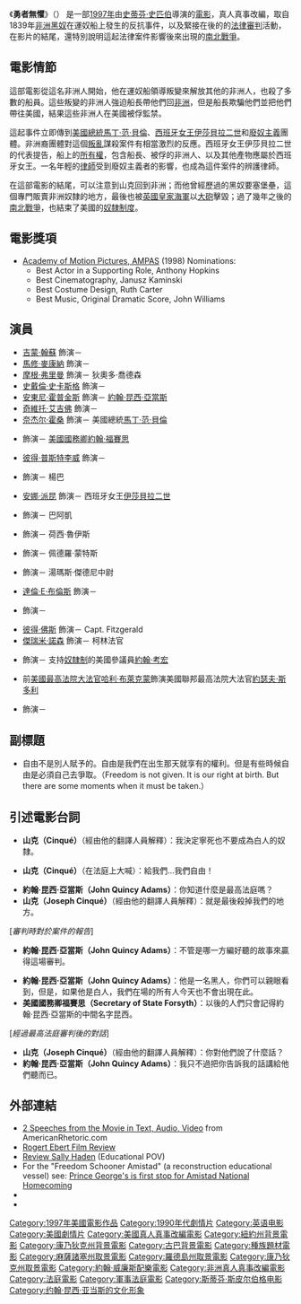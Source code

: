 {{about|1997年美國電影||勇者無懼}}
{{noteTA
|T=zh-tw:勇者無懼 (1997年電影); zh-hk:斷鎖怒潮; zh-cn:断锁怒潮;
|G1=Show
|1=zh-tw:勇者無懼; zh-hk:斷鎖怒潮; zh-cn:断锁怒潮;}}
{{Infobox Film
  | name = 勇者無懼
| tw_name = 勇者無懼
| hk_name = 斷鎖怒潮
  | image = 
  | caption = 勇者無懼 DVD 封面
  | director = [[史蒂芬·史匹伯|史蒂芬·史匹伯]]
  | producer = {{link-en|黛比·艾倫|
Debbie Allen}}<br />[[史蒂芬·史匹伯|史蒂芬·史匹伯]]<br />{{link-en|柯林·威爾森|
Colin Wilson (film producer)}}
  | writer = {{link-en|大衛·弗蘭佐尼|
David Franzoni}}
  | starring = [[馬修·麥康納|馬修·麥康納]]<br />[[摩根·費里曼|摩根·費里曼]]<br />[[安東尼·霍普金斯|安東尼·霍普金斯]]<br />[[史戴倫·史柯斯嘉|史戴倫·史柯斯嘉]] <br />[[杰曼·翰苏|杰曼·翰苏]]<br />[[哈利·布萊克蒙|哈利·布萊克蒙大法官]]
  | music = [[約翰·威廉斯_(作曲家)|約翰·威廉斯]]
  | cinematography = [[亞努斯·卡明斯基|亞努斯·卡明斯基]]
  | editing = {{link-en|麥可·卡恩|
Michael Kahn}}
  | distributor = [[夢工廠|夢工廠]]
  | released = 1997年12月10日
  | runtime = 152 分鐘
  | language = [[英語|英語]]<br />[[门德语|门德语]]<br />[[西班牙語|西班牙語]]
  | budget = 四千萬[[美元|美元]]
  | amg_id = 1:158798
  | imdb_id = 0118607
}}

《'''勇者無懼'''》（{{lang-en|''Amistad''}}） 是一部[[1997年電影|1997年]]由[[史蒂芬·史匹伯|史蒂芬·史匹伯]]導演的[[電影|電影]]，真人真事改編，取自1839年[[非洲|非洲]][[黑奴|黑奴]]在運奴船{{link-en|友誼號|
La Amistad (barco)}}上發生的反抗事件，以及緊接在後的{{link-en|美國訴友誼號案|
United States v.Amistad}}的[[法律|法律]][[審判|審判]]活動，在影片的結尾，還特別說明這起法律案件影響後來出現的[[南北戰爭|南北戰爭]]。

==電影情節==
這部電影從{{link-en|約瑟夫·山克|
Joseph Cinqué}}這名非洲人開始，他在運奴船{{link-en|友誼號|
La Amistad (barco)}}領導叛變來解放其他的非洲人，也殺了多數的船員。這些叛變的非洲人強迫船長帶他們回[[非洲|非洲]]，但是船長欺騙他們並把他們帶往美國，結果這些非洲人在美國被俘監禁。

這起事件立即傳到[[美國總統|美國總統]][[馬丁·范·貝倫|馬丁·范·貝倫]]、[[西班牙君主列表|西班牙女王]][[伊莎贝拉二世_(西班牙)|伊莎貝拉二世]]和[[廢奴主義|廢奴主義]]團體。非洲裔團體對這個[[叛亂|叛亂]]謀殺案件有相當激烈的反應。西班牙女王伊莎貝拉二世的代表提告，船上的[[所有權|所有權]]，包含船長、被俘的非洲人、以及其他產物應屬於西班牙女王。一名年輕的[[律師|律師]]{{link-en|羅傑·謝爾曼·包德溫|
Roger Sherman Baldwin}}受到廢奴主義者的影響，也成為這件案件的辨護律師。

在這部電影的結尾，可以注意到山克回到非洲；而他曾經歷過的黑奴要塞堡壘，這個專門販賣非洲奴隸的地方，最後也被[[英國皇家海軍|英國皇家海軍]]以[[大砲|大砲]]擊毀；過了幾年之後的[[南北戰爭|南北戰爭]]，也結束了美國的[[奴隸制度|奴隸制度]]。

==電影獎項==
*[[奥斯卡金像奖|Academy of Motion Pictures, AMPAS]] (1998) Nominations: 
**Best Actor in a Supporting Role, Anthony Hopkins
**Best Cinematography, Janusz Kaminski
**Best Costume Design, Ruth Carter
**Best Music, Original Dramatic Score, John Williams

==演員==
* [[吉蒙·翰蘇|吉蒙·翰蘇]] 飾演－ {{link-en|約瑟夫·山克|
Joseph Cinqué}}
* [[馬修·麥康納|馬修·麥康納]] 飾演－ {{link-en|羅傑·S·包德溫|
Roger S. Baldwin}}
* [[摩根·弗里曼|摩根·弗里曼]] 飾演－ 狄奧多·喬德森
* [[史戴倫·史卡斯格|史戴倫·史卡斯格]] 飾演－ {{link-en|路易斯·塔潘|
Lewis Tappan}}
* [[安東尼·霍普金斯|安東尼·霍普金斯]] 飾演－ [[約翰·昆西·亞當斯|約翰·昆西·亞當斯]]
* [[奇維托·艾吉佛|奇維托·艾吉佛]] 飾演－ {{link-en|詹姆斯·科維|
James Benjamin Covey}}
* [[奈杰尔·霍桑|奈杰尔·霍桑]] 飾演－ 美國總統[[馬丁·范·貝倫|馬丁·范·貝倫]]
* {{link-en|大衛·皮爾|
David Paymer}} 飾演－ [[美國國務卿|美國國務卿]][[约翰·福赛思_(政治人物)|約翰·福賽思]]
* [[彼得·普斯特李威|彼得·普斯特李威]] 飾演－ {{link-en|威廉·S·霍拉比德|
William S. Holabird}}
* {{link-en|拉薩克·阿都提|
Razaaq Adoti}} 飾演－ 楊巴
* [[安娜·派昆|安娜·派昆]] 飾演－ 西班牙女王[[伊莎贝拉二世_(西班牙)|伊莎貝拉二世]]
* {{link-en|德里克·阿紹|
Derrick Ashong}} 飾演－ 巴阿凱
* {{link-en|吉諾・西瓦|
Geno Silva}} 飾演－ 荷西·魯伊斯
* {{link-en|約翰·奧爾蒂斯|
John Ortiz}} 飾演－ 佩德羅·蒙特斯
* {{link-en|雷夫·布朗|
Ralph Brown}} 飾演－  湯瑪斯·傑德尼中尉
* [[達倫·E·布倫斯|達倫·E·布倫斯]] 飾演－ {{link-en|米德中尉|
Richard Worsam Meade II}}
* {{link-en|艾倫·瑞奇|
Allan Rich}} 飾演－ {{link-en|裘迪森法官|
Andrew T. Judson}}
* [[彼得·佛斯|彼得·佛斯]] 飾演－ Capt. Fitzgerald
* [[傑瑞米·諾森|傑瑞米·諾森]] 飾演－ 柯林法官
* {{link-en|亞歷斯·霍華德|
Arliss Howard}} 飾演－ 支持[[奴隸制|奴隸制]]的美國參議員[[約翰·考宏|約翰·考宏]]
* 前[[美國最高法院|美國最高法院]][[美國最高法院大法官|大法官]][[哈利·布萊克蒙|哈利·布萊克蒙]]飾演美國聯邦最高法院大法官[[約瑟夫·斯多利|約瑟夫·斯多利]]
* {{link-en|奥斯丁·彭德爾頓|
Austin Pendleton}} 飾演－ {{link-en|老約西亞·威拉德·吉布斯|Josiah Willard Gibbs, Sr.
}}

==副標題==
*自由不是別人賦予的。自由是我們在出生那天就享有的權利。但是有些時候自由是必須自己去爭取。（Freedom is not given. It is our right at birth. But there are some moments when it must be taken.）

==引述電影台詞==
*'''山克（Cinqué）'''（經由他的翻譯人員解釋）：我決定寧死也不要成為白人的奴隸。
 
*'''山克（Cinqué）'''（在法庭上大喊）：給我們…我們自由！
 
*'''約翰·昆西·亞當斯（John Quincy Adams）'''：你知道什麼是最高法庭嗎？
*'''山克（Joseph Cinqué）'''（經由他的翻譯人員解釋）：就是最後殺掉我們的地方。
 
[''審判時對於案件的報告'']
*'''約翰·昆西·亞當斯（John Quincy Adams）'''：不管是哪一方編好聽的故事來贏得這場審判。
 
*'''約翰·昆西·亞當斯（John Quincy Adams）'''：他是一名黑人，你們可以親眼看到，但是，如果他是白人，我們在場的所有人今天也不會出現在此。
*'''美國國務卿福賽思（Secretary of State Forsyth）'''：以後的人們只會記得約翰·昆西·亞當斯的中間名字昆西。
 
[''經過最高法庭審判後的對話'']
*'''山克（Joseph Cinqué）'''（經由他的翻譯人員解釋）：你對他們說了什麼話？
*'''約翰·昆西·亞當斯（John Quincy Adams）'''：我只不過把你告訴我的話講給他們聽而已。

==外部連結==
* [http://www.americanrhetoric.com/moviespeeches.htm 2 Speeches from the Movie in Text, Audio, Video] {{Wayback|url=http://www.americanrhetoric.com/moviespeeches.htm |date=20070702200837 }} from AmericanRhetoric.com
*[http://rogerebert.suntimes.com/apps/pbcs.dll/article?AID=/19971212/REVIEWS/712120301/1023 Rogert Ebert Film Review]
*[https://web.archive.org/web/20070523050846/http://history.sandiego.edu/gen/filmnotes/amistad-review.html Review Sally Haden] (Educational POV)
*For the "Freedom Schooner Amistad" (a reconstruction educational vessel) see: [https://web.archive.org/web/20080926063715/http://www.amistadamerica.org/ Prince George's is first stop for Amistad National Homecoming]
*{{imdb title | id=0118607}}
*{{douban|1295802}}

{{史蒂芬·史匹柏}}
{{Authority control}}
{{DEFAULTSORT:Amistad}}
[[Category:1997年美國電影作品|Category:1997年美國電影作品]]
[[Category:1990年代劇情片|Category:1990年代劇情片]]
[[Category:英语电影|Category:英语电影]]
[[Category:美國劇情片|Category:美國劇情片]]
[[Category:美國真人真事改編電影|Category:美國真人真事改編電影]]
[[Category:紐約州背景電影|Category:紐約州背景電影]]
[[Category:康乃狄克州背景電影|Category:康乃狄克州背景電影]]
[[Category:古巴背景電影|Category:古巴背景電影]]
[[Category:種族題材電影|Category:種族題材電影]]
[[Category:麻薩諸塞州取景電影|Category:麻薩諸塞州取景電影]]
[[Category:羅德島州取景電影|Category:羅德島州取景電影]]
[[Category:康乃狄克州取景電影|Category:康乃狄克州取景電影]]
[[Category:約翰·威廉斯配樂電影|Category:約翰·威廉斯配樂電影]]
[[Category:非洲真人真事改編電影|Category:非洲真人真事改編電影]]
[[Category:法庭電影|Category:法庭電影]]
[[Category:軍事法庭電影|Category:軍事法庭電影]]
[[Category:斯蒂芬·斯皮尔伯格电影|Category:斯蒂芬·斯皮尔伯格电影]]
[[Category:约翰·昆西·亚当斯的文化形象|Category:约翰·昆西·亚当斯的文化形象]]